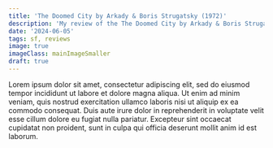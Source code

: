 ```yaml
---
title: 'The Doomed City by Arkady & Boris Strugatsky (1972)'
description: 'My review of the The Doomed City by Arkady & Boris Strugatsky'
date: '2024-06-05'
tags: sf, reviews
image: true
imageClass: mainImageSmaller
draft: true
---
```


Lorem ipsum dolor sit amet, consectetur adipiscing elit, sed do eiusmod tempor incididunt ut labore et dolore magna aliqua. Ut enim ad minim veniam, quis nostrud exercitation ullamco laboris nisi ut aliquip ex ea commodo consequat. Duis aute irure dolor in reprehenderit in voluptate velit esse cillum dolore eu fugiat nulla pariatur. Excepteur sint occaecat cupidatat non proident, sunt in culpa qui officia deserunt mollit anim id est laborum.